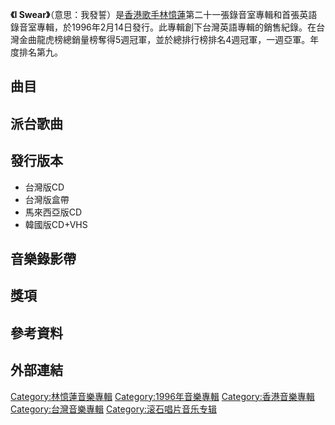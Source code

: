 {{Infobox Album 
| Name		= I Swear
| Type		= [[專輯|專輯]]
| Artist	= [[林憶蓮|林憶蓮]] 
| Cover		= Sandylam_iswear.jpg
| Released  	= 1996年2月14日
| Length        = 41:42
| Genre		= [[英語流行音樂|英語流行音樂]] 
| Label		= [[滾石唱片|滾石唱片]]
| Producer	= [[李宗盛|李宗盛]]、林憶蓮
| Last album	= [[感覺完美|感覺完美]]<br>(1996)
| This album	= '''I Swear'''<br>(1996)
| Next album	= [[夜太黑|夜太黑]]<br>(1996)
}}

'''《I Swear》'''（意思：我發誓）是[[香港|香港]][[歌手|歌手]][[林憶蓮|林憶蓮]]第二十一張錄音室專輯和首張英語錄音室專輯，於1996年2月14日發行。此專輯創下台灣英語專輯的銷售紀錄。在台灣金曲龍虎榜總銷量榜奪得5週冠軍，並於總排行榜排名4週冠軍，一週亞軍。年度排名第九。

==曲目==
{{Tracklist
| collapsed = 
| headline = 台灣版
| font_size = 
| total_length = 41:42

| all_writing = 
| all_music = 
| all_lyrics = 
| all_arranger = Jenny Chin、Mac Chew
| all_producer = [[李宗盛|李宗盛]]、林憶蓮
| all_except = 

| extra_column = 原唱者

| title1 = I Will Always Love You
| note1 = 
| longnote1 = 
| music1 = [[桃莉·巴頓|Dolly Parton]]
| lyrics1 = Dolly Parton
| arranger1 = 
| producer1 = 
| extra1 = Dolly Parton
| length1 = 4:31

| title2 = I Swear
| note2 = [[齊豫|齊豫]]、[[劉美君|劉美君]]、[[杜麗莎|杜麗莎]]合唱
| longnote2 = 
| music2 = Frank J. Meyers、Gary Baker
| lyrics2 = Frank J. Meyers、Gary Baker
| arranger2 = 
| producer2 = 
| extra2 = John Michael Montgomery
| length2 = 4:09

| title3 = Brave
| note3 = 
| longnote3 = 
| music3 = [[Ken_Lim|Ken Lim]]
| lyrics3 = Ken Lim
| arranger3 = 
| producer3 = 
| extra3 = 
| length3 = 4:43

| title4 = (Was It) Only Just a Dream
| note4 = 
| longnote4 = 
| music4 = 李傑
| lyrics4 = 李傑
| arranger4 = 
| producer4 = 
| extra4 = 
| length4 = 4:26

| title5 = Cuts Both Ways
| note5 = 
| longnote5 = 
| music5 = [[葛洛莉雅·伊斯特芬|Gloria Estefan]]
| lyrics5 = Gloria Estefan
| arranger5 = 
| producer5 = 
| extra5 = Gloria Estefan
| length5 = 3:08

| title6 = When Can I See You
| note6 = 
| longnote6 = 
| music6 = [[娃娃臉_(藝人)|Babyface]]
| lyrics6 = Babyface
| arranger6 = 
| producer6 = 
| extra6 = Babyface
| length6 = 3:50

| title7 = In Another Life
| note7 = 
| longnote7 = 
| music7 = Sam Lober
| lyrics7 = Sam Lober
| arranger7 = 
| producer7 = 
| extra7 = [[珍妮佛·樂芙·休伊|Jennifer Love Hewitt]]
| length7 = 4:22

| title8 = From Now On
| note8 = 
| music8 = [[Dick_Lee|Dick Lee]]
| lyrics8 = Dick Lee
| arranger8 = 
| producer8 = 
| extra8 = 
| length8 = 4:05

| title9 = Hero
| note9 = 
| longnote9 = 
| music9 = [[瑪麗·嘉兒|Mariah Carey]]、Walter Afanasieff
| lyrics9 = Mariah Carey
| arranger9 = 
| producer9 = 
| extra9 = Mariah Carey
| length9 = 4:03

| title10 = I Swear
| note10 = instrumental
| longnote10 = 
| music10 = Frank J. Meyers、Gary Baker
| lyrics10 = 
| arranger10 = 
| producer10 = 
| extra10 = 
| length10 = 4:11
}}

{{Tracklist
| collapsed = yes
| headline = 马来西亚版
| font_size = 
| total_length = 41:45

| extra_column = 原唱者

| title1 = From Now On
| note1 = [[張國榮|張國榮]]合唱
| music1 = Dick Lee
| lyrics1 = Dick Lee
| arranger1 = 
| producer1 = 
| extra1 = 
| length1 = 4:06

| title2 = I Will Always Love You
| note2 = 
| longnote2 =
| music2 = Dolly Parton
| lyrics2 = Dolly Parton
| arranger2 = 
| producer2 = 
| extra2 = Dolly Parton
| length2 = 4:31

| title3 = Brave
| note3 = 
| longnote3 = 
| music3 = Ken Lim
| lyrics3 = Ken Lim
| arranger3 = 
| producer3 = 
| extra3 = 
| length3 = 4:44

| title4 = (Was It) Only Just a Dream
| note4 = 
| longnote4 = 
| music4 = 李傑
| lyrics4 = 李傑
| arranger4 = 
| producer4 = 
| extra4 = 
| length4 = 4:25

| title5 = Cuts Both Ways
| note5 = 
| longnote5 = 
| music5 = Gloria Estefan
| lyrics5 = Gloria Estefan
| arranger5 = 
| producer5 = 
| extra5 = Gloria Estefan
| length5 = 3:08

| title6 = I Swear
| note6 = 齊豫、劉美君、杜麗莎合唱
| longnote6 = 
| music6 = Frank J. Meyers、Gary Baker
| lyrics6 = Frank J. Meyers、Gary Baker
| arranger6 = 
| producer6 = 
| extra6 = John Michael Montgomery
| length6 = 4:09

| title7 = When Can I See You
| note7 = 
| longnote7 = 
| music7 = Babyface
| lyrics7 = Babyface
| arranger7 = 
| producer7 = 
| extra7 = Babyface
| length7 = 3:48

| title8 = In Another Life
| note8 = 
| longnote8 = 
| music8 = Sam Lober
| lyrics8 = Sam Lober
| arranger8 = 
| producer8 = 
| extra8 = Jennifer Love Hewitt
| length8 = 4:23

| title9 = Hero
| note9 = 
| longnote9 = 
| music9 = Mariah Carey、Walter Afanasieff
| lyrics9 = Mariah Carey
| arranger9 = 
| producer9 = 
| extra9 = Mariah Carey
| length9 = 4:04

| title10 = I Swear
| note10 = instrumental
| longnote10 = 
| music10 = Frank J. Meyers、Gary Baker
| lyrics10 = 
| arranger10 = 
| producer10 = 
| extra10 = 
| length10 = 4:09
}}
{{Tracklist
| headline = 韓國版{{nobold|（附加錄影帶）}}
| collapsed = yes

| title1 = From Now On
| note1 = 張國榮合唱
| writer1 = Dick Lee

| title2 = (Was It) Only Just a Dream
| writer2 = 李傑

| title3 = I Swear
| note3 = 齊豫、劉美君、杜麗莎合唱
| writer3 = Frank J. Meyers、Gary Baker
}}

==派台歌曲==
==發行版本==
*台灣版CD
*台灣版盒帶
*馬來西亞版CD
*韓國版CD+VHS

==音樂錄影帶==
==獎項==
==參考資料==
==外部連結==

{{林憶蓮}}

[[Category:林憶蓮音樂專輯|Category:林憶蓮音樂專輯]]
[[Category:1996年音樂專輯|Category:1996年音樂專輯]]
[[Category:香港音樂專輯|Category:香港音樂專輯]]
[[Category:台灣音樂專輯|Category:台灣音樂專輯]]
[[Category:滚石唱片音乐专辑|Category:滚石唱片音乐专辑]]